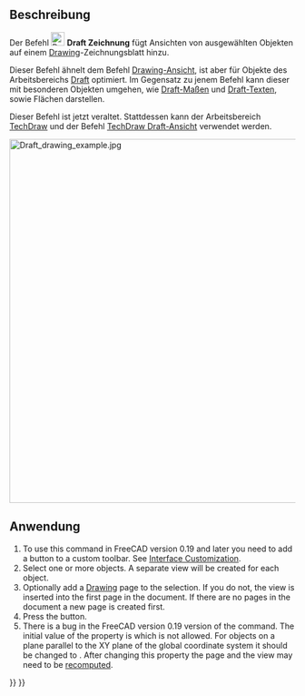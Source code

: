 <languages/>

{{Docnav/de
|
|
|[[Draft_Workbench/de|Draft]]
|IconL=
|IconR=
|IconC=Workbench_Draft.svg
}}

{{VeryImportantMessage|DIESER BEFEHL IST VERALTET<br>
Sowohl der Befehl als auch der Arbeitsbereich [[Drawing_Workbench|Drawing]], mit dem er zusammenarbeitet, stehen in {{VersionPlus/de|0.21}} nicht zur Verfügung. Stattdessen werden der Arbeitsbereich [[TechDraw_Workbench/de|TechDraw]] und der Befehl [[TechDraw_DraftView/de|TechDraw DraftAnsicht]] verwendet.}}

{{GuiCommand/de
|Name=Draft Drawing
|Name/de=Draft Drawing
|Workbenches=[[Drawing_Workbench/de|Drawing]], [[Draft_Workbench|Draft]], [[Arch_Workbench/de|Arch]]
|SeeAlso=[[TechDraw_DraftView/de|TechDraw DraftAnsicht]]
}}

<span id="Description"></span>
==Beschreibung==

Der Befehl [[Image:Draft_Drawing.svg|24px]] '''Draft Zeichnung''' fügt Ansichten von ausgewählten Objekten auf einem [[Drawing_Workbench|Drawing]]-Zeichnungsblatt hinzu.

Dieser Befehl ähnelt dem Befehl [[Drawing View/de|Drawing-Ansicht]], ist aber für Objekte des Arbeitsbereichs [[Draft Workbench/de|Draft]] optimiert. Im Gegensatz zu jenem Befehl kann dieser mit besonderen Objekten umgehen, wie [[Draft_Dimension/de|Draft-Maßen]]  und [[Draft Text/de|Draft-Texten]], sowie Flächen darstellen.

Dieser Befehl ist jetzt veraltet. Stattdessen kann der Arbeitsbereich [[TechDraw_Workbench/de|TechDraw]] und der Befehl [[TechDraw_DraftView/de|TechDraw Draft-Ansicht]] verwendet werden.

[[Image:Draft drawing example.jpg|640px]]
{{Caption|Links die ausgewählten Draft-Objekte. Rechts die erstellte Drawing-Ansicht.}}

<span id="Usage"></span>
==Anwendung==

# To use this command in FreeCAD version 0.19 and later you need to add a button to a custom toolbar. See [[Interface_Customization|Interface Customization]].
# Select one or more objects. A separate view will be created for each object.
# Optionally add a [[Drawing_Workbench|Drawing]] page to the selection. If you do not, the view is inserted into the first page in the document. If there are no pages in the document a new page is created first.
# Press the {{Button|[[Image:Draft_Drawing.svg|16px]] [[Draft_Drawing|Draft Drawing]]}} button.
# There is a bug in the FreeCAD version 0.19 version of the command. The initial value of the {{PropertyData|Direction}} property is {{Value|[0, 0, 0]}} which is not allowed. For objects on a plane parallel to the XY plane of the global coordinate system it should be changed to {{Value|[0, 0, 1]}}. After changing this property the page and the view may need to be [[Std_Refresh|recomputed]].


{{Docnav/de
|
|
|[[Draft_Workbench/de|Draft]]
|IconL=
|IconR=
|IconC=Workbench_Draft.svg
}}

{{Draft Tools navi{{#translation:}}}}
{{Userdocnavi{{#translation:}}}}